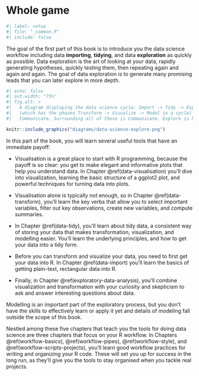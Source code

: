 # Whole game {#whole-file-intro .unnumbered}

```r
#| label: setup
#| file: "_common.R"
#| include: false
```

The goal of the first part of this book is to introduce you the data science workflow including data **importing**, **tidying**, and data **exploration** as quickly as possible.
Data exploration is the art of looking at your data, rapidly generating hypotheses, quickly testing them, then repeating again and again and again.
The goal of data exploration is to generate many promising leads that you can later explore in more depth.

```r
#| echo: false
#| out.width: "75%"
#| fig.alt: >
#|   A diagram displaying the data science cycle: Import -> Tidy -> Explore 
#|   (which has the phases Transform -> Visualize -> Model in a cycle) -> 
#|   Communicate. Surrounding all of these is Communicate. Explore is highlighted.

knitr::include_graphics("diagrams/data-science-explore.png")
```

<!--# TO DO: Update figure to include import and tidy as well. -->

In this part of the book, you will learn several useful tools that have an immediate payoff:

-   Visualisation is a great place to start with R programming, because the payoff is so clear: you get to make elegant and informative plots that help you understand data.
    In Chapter \@ref(data-visualisation) you'll dive into visualization, learning the basic structure of a ggplot2 plot, and powerful techniques for turning data into plots.

-   Visualisation alone is typically not enough, so in Chapter \@ref(data-transform), you'll learn the key verbs that allow you to select important variables, filter out key observations, create new variables, and compute summaries.

-   In Chapter \@ref(data-tidy), you'll learn about tidy data, a consistent way of storing your data that makes transformation, visualization, and modelling easier.
    You'll learn the underlying principles, and how to get your data into a tidy form.

-   Before you can transform and visualize your data, you need to first get your data into R.
    In Chapter \@ref(data-import) you'll learn the basics of getting plain-text, rectangular data into R.

-   Finally, in Chapter \@ref(exploratory-data-analysis), you'll combine visualization and transformation with your curiosity and skepticism to ask and answer interesting questions about data.

Modelling is an important part of the exploratory process, but you don't have the skills to effectively learn or apply it yet and details of modeling fall outside the scope of this book.

Nestled among these five chapters that teach you the tools for doing data science are three chapters that focus on your R workflow.
In Chapters \@ref(workflow-basics), \@ref(workflow-pipes), \@ref(workflow-style), and \@ref(workflow-scripts-projects), you'll learn good workflow practices for writing and organizing your R code.
These will set you up for success in the long run, as they'll give you the tools to stay organised when you tackle real projects.
